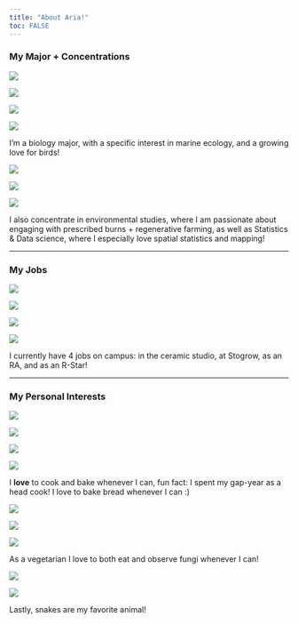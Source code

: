 ```yaml
---
title: "About Aria!"
toc: FALSE
---
```


### My Major + Concentrations

::: {layout-ncol="4"}
::: left
![](media/bio1.jpeg){.rounded-img}
:::

::: midleft
![](media/bio2.jpeg){.rounded-img}
:::

::: midright
![](media/bio3.jpeg){.rounded-img}
:::

::: right
![](media/bio4.jpeg){.rounded-img}
:::
:::

::: text-center
I'm a biology major, with a specific interest in marine ecology, and a growing love for birds!
:::

::: {layout-ncol="3"}
::: left
![](media/concentration1.jpeg){.rounded-img}
:::

::: midleft
![](media/concentration2.jpeg){.rounded-img}
:::

::: midright
![](media/concentration3.png){.rounded-img}
:::
:::

::: text-center
I also concentrate in environmental studies, where I am passionate about engaging with prescribed burns + regenerative farming, as well as Statistics & Data science, where I especially love spatial statistics and mapping!
:::

------------------------------------------------------------------------

### My Jobs

::: {layout-ncol="4"}
::: left
![](media/job1.jpeg){.rounded-img}
:::

::: midleft
![](media/job2.jpeg){.rounded-img}
:::

::: midright
![](media/job3.jpeg){.rounded-img}
:::

::: right
![](media/job4.jpeg){.rounded-img}
:::
:::

::: text-center
I currently have 4 jobs on campus: in the ceramic studio, at Stogrow, as an RA, and as an R-Star!
:::

------------------------------------------------------------------------

### My Personal Interests

::: {layout-ncol="4"}
::: left
![](media/cooking1.jpeg){.rounded-img}
:::

::: midleft
![](media/cooking2.jpeg){.rounded-img}
:::

::: midright
![](media/cooking3.jpeg){.rounded-img}
:::

::: right
![](media/cooking4.jpeg){.rounded-img}
:::
:::

::: text-center
I **love** to cook and bake whenever I can, fun fact: I spent my gap-year as a head cook! I love to bake bread whenever I can :)
:::

::: {layout-ncol="3"}
::: left
![](media/fungus1.jpeg){.rounded-img}
:::

::: midleft
![](media/fungus2.jpeg){.rounded-img}
:::

::: midleft
![](media/fungus3.jpeg){.rounded-img}
:::
:::

::: text-center
As a vegetarian I love to both eat and observe fungi whenever I can!
:::

::: {layout-ncol="2"}
::: left
![](media/snake1.jpeg){.rounded-img}
:::

::: midleft
![](media/snake2.jpeg){.rounded-img}
:::
:::

::: text-center
Lastly, snakes are my favorite animal!
:::
